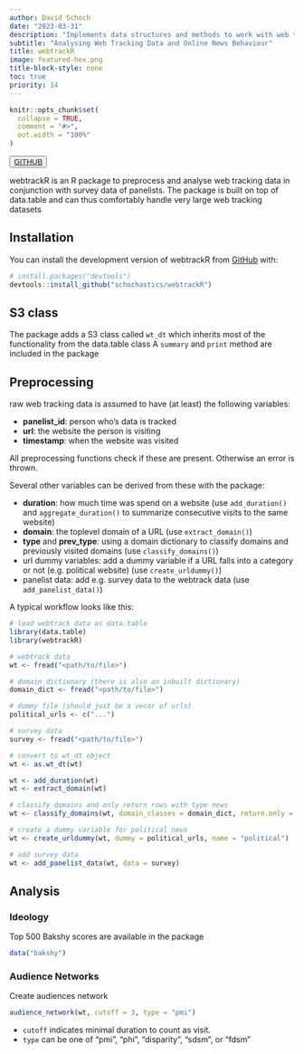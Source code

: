 ```yaml
---
author: David Schoch
date: "2023-03-31"
description: "Implements data structures and methods to work with web tracking data"
subtitle: "Analysing Web Tracking Data and Online News Behaviour"
title: webtrackR
image: featured-hex.png
title-block-style: none
toc: true
priority: 14
---
```

```r
knitr::opts_chunk$set(
  collapse = TRUE,
  comment = "#>",
  out.width = "100%"
)
```

<button type="button" class="btn btn-outline-success"><a href="https://github.com/schochastics/webtrackR">GITHUB</a></button>

webtrackR is an R package to preprocess and analyse web tracking data in
conjunction with survey data of panelists. The package is built on top
of data.table and can thus comfortably handle very large web tracking
datasets

## Installation

You can install the development version of webtrackR from
[GitHub](https://github.com/) with:

``` r
# install.packages("devtools")
devtools::install_github("schochastics/webtrackR")
```

## S3 class

The package adds a S3 class called `wt_dt` which inherits most of the
functionality from the data.table class A `summary` and `print` method
are included in the package

## Preprocessing

raw web tracking data is assumed to have (at least) the following
variables:

- **panelist_id**: person who’s data is tracked
- **url**: the website the person is visiting
- **timestamp**: when the website was visited

All preprocessing functions check if these are present. Otherwise an
error is thrown.

Several other variables can be derived from these with the package:

- **duration**: how much time was spend on a website (use
  `add_duration()` and `aggregate_duration()` to summarize consecutive
  visits to the same website)
- **domain**: the toplevel domain of a URL (use `extract_domain()`)
- **type** and **prev_type**: using a domain dictionary to classify
  domains and previously visited domains (use `classify_domains()`)
- url dummy variables: add a dummy variable if a URL falls into a
  category or not (e.g. political website) (use `create_urldummy()`)
- panelist data: add e.g. survey data to the webtrack data (use
  `add_panelist_data()`)

A typical workflow looks like this:

``` r
# load webtrack data as data.table
library(data.table)
library(webtrackR)

# webtrack data
wt <- fread("<path/to/file>")

# domain dictionary (there is also an inbuilt dictionary)
domain_dict <- fread("<path/to/file>")

# dummy file (should just be a vecor of urls)
political_urls <- c("...")

# survey data
survey <- fread("<path/to/file>")

# convert to wt_dt object
wt <- as.wt_dt(wt)

wt <- add_duration(wt)
wt <- extract_domain(wt)

# classify domains and only return rows with type news
wt <- classify_domains(wt, domain_classes = domain_dict, return.only = "news")

# create a dummy variable for political news
wt <- create_urldummy(wt, dummy = political_urls, name = "political")

# add survey data
wt <- add_panelist_data(wt, data = survey)
```

## Analysis

### Ideology

Top 500 Bakshy scores are available in the package

``` r
data("bakshy")
```

### Audience Networks

Create audiences network

``` r
audience_network(wt, cutoff = 3, type = "pmi")
```

- `cutoff` indicates minimal duration to count as visit.
- `type` can be one of “pmi”, “phi”, “disparity”, “sdsm”, or “fdsm”
